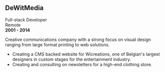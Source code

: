 ## DeWitMedia

Full-stack Developer  
Remote  
**2001 - 2014**

Creative communications company with a strong focus on visual design ranging from large format printing to web solutions.

- Creating a CMS backed website for Wicreations, one of Belgian's largest designers in custom stages for the entertainment industry.
- Creating and consulting on newsletters for a high-end clothing store.
